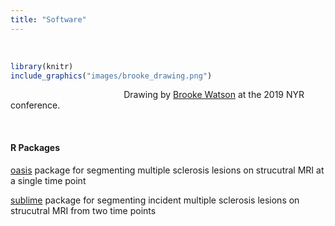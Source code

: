 ```yaml
---
title: "Software"
---
```


<br> 


```r
library(knitr)
include_graphics("images/brooke_drawing.png")
```
     
|                                               Drawing by [Brooke Watson](https://blog.brooke.science/about/) at the 2019 NYR conference. 

<br> 

#### R Packages 

[oasis](https://cran.r-project.org/web/packages/oasis/index.html) package for segmenting multiple sclerosis lesions on strucutral MRI at a single time point 

[sublime](https://cran.r-project.org/web/packages/sublime/index.html) package for segmenting incident multiple sclerosis lesions on strucutral MRI from two time points